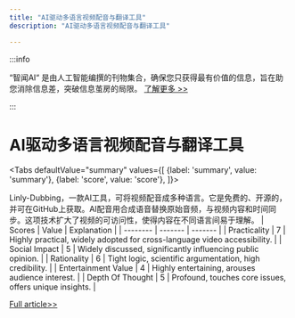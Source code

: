 ```yaml
---
title: "AI驱动多语言视频配音与翻译工具"
description: "AI驱动多语言视频配音与翻译工具"

---
```



:::info

“智闻AI“ 是由人工智能编撰的刊物集合，确保您只获得最有价值的信息，旨在助您消除信息差，突破信息茧房的局限。  [了解更多 >>](/)

:::

# AI驱动多语言视频配音与翻译工具


<Tabs
	defaultValue="summary"
	values={[
	{label: 'summary', value: 'summary'},
	{label: 'score', value: 'score'},
]}>
<TabItem value="summary">


Linly-Dubbing，一款AI工具，可将视频配音成多种语言。它是免费的、开源的，并可在GitHub上获取。AI配音用合成语音替换原始音频，与视频内容和时间同步。这项技术扩大了视频的可访问性，使得内容在不同语言间易于理解。
</TabItem>
<TabItem value="score">
	| Scores     | Value   | Explanation |
	| -------- | ------- | ------- |
	| Practicality  | 7    | Highly practical, widely adopted for cross-language video accessibility.    |
	| Social Impact | 5     | Widely discussed, significantly influencing public opinion.    |
	| Rationality    | 6    | Tight logic, scientific argumentation, high credibility.    |
	| Entertainment Value    | 4    | Highly entertaining, arouses audience interest.    |
	| Depth Of Thought    | 5    | Profound, touches core issues, offers unique insights.    |
</TabItem>
</Tabs>

[Full article>>](https://github.com/ruanyf/weekly/issues/5074)
